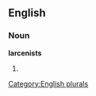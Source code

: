 ==English==

===Noun===
'''larcenists'''

# {{plural of|[[larcenist]]}}

[[Category:English plurals]]